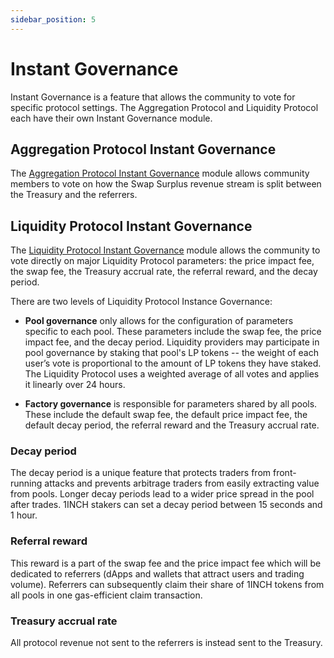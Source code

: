 ```yaml
---
sidebar_position: 5
---
```

# Instant Governance
Instant Governance is a feature that allows the community to vote for specific protocol settings. The Aggregation Protocol and Liquidity Protocol each have their own Instant Governance module.

## Aggregation Protocol Instant Governance
The [Aggregation Protocol Instant Governance](https://app.1inch.io/#/1/dao/governance/aggregation?action=stake) module allows community members to vote on how the Swap Surplus revenue stream is split between the Treasury and the referrers. 

## Liquidity Protocol Instant Governance
The [Liquidity Protocol Instant Governance](https://app.1inch.io/#/1/dao/governance) module allows the community to vote directly on major Liquidity Protocol parameters: the price impact fee, the swap fee, the Treasury  accrual rate, the referral reward, and the decay period. 

There are two levels of Liquidity Protocol Instance Governance:

* **Pool governance** only allows for the configuration of parameters specific to each pool. These parameters include the swap fee, the price impact fee, and the decay period. Liquidity providers may participate in pool governance by staking that pool's LP tokens -- the weight of each user’s vote is proportional to the amount of LP tokens they have staked. The Liquidity Protocol uses a weighted average of all votes and applies it linearly over 24 hours.

* **Factory governance** is responsible for parameters shared by all pools. These include the default swap fee, the default price impact fee, the default decay period, the referral reward and the Treasury accrual rate.

### Decay period
The decay period is a unique feature that protects traders from front-running attacks and prevents arbitrage traders from easily extracting value from pools. Longer decay periods lead to a wider price spread in the pool after trades. 1INCH stakers can set a decay period between 15 seconds and 1 hour.

### Referral reward
This reward is a part of the swap fee and the price impact fee which will be dedicated to referrers (dApps and wallets that attract users and trading volume). Referrers can subsequently claim their share of 1INCH tokens from all pools in one gas-efficient claim transaction.

### Treasury accrual rate
All protocol revenue not sent to the referrers is instead sent to the Treasury.

